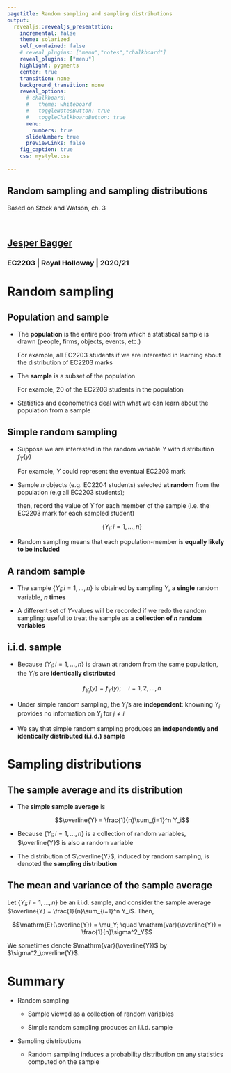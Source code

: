 ```yaml
---
pagetitle: Random sampling and sampling distributions
output: 
  revealjs::revealjs_presentation:
    incremental: false
    theme: solarized
    self_contained: false
    # reveal_plugins: ["menu","notes","chalkboard"]
    reveal_plugins: ["menu"]
    highlight: pygments
    center: true
    transition: none
    background_transition: none 
    reveal_options:
      # chalkboard:
      #   theme: whiteboard
      #   toggleNotesButton: true
      #   toggleChalkboardButton: true
      menu:
        numbers: true
      slideNumber: true
      previewLinks: false
    fig_caption: true
    css: mystyle.css
    
--- 
```


<section>

<h1>Random sampling and sampling distributions</h1>

Based on Stock and Watson, ch. 3

<br>

<h2>[Jesper Bagger](mailto:jesper.bagger@rhul.ac.uk)</h2>

<h3>EC2203 | Royal Holloway | 2020/21</h3>

</section>

<!-- ## Statistics -->

<!-- - Probability theory provide us with concepts that allow us to describe and analyze situations involving randomness -->

<!--   For example, the mean and variance of a random variable -->

<!-- - Probability theory does not tell us how to **quantify**, say, the mean and variance of a random variable. -->

<!--   For that, we need statistics  -->

# Random sampling

## Population and sample

- The **population** is the entire pool from which a statistical sample is drawn (people, firms, objects, events, etc.)

  For example, all EC2203 students if we are interested in learning about the distribution of EC2203 marks

- The **sample** is a subset of the population

  For example, 20 of the EC2203 students in the population

- Statistics and econometrics deal with what we can learn about the population from a sample

## Simple random sampling

- Suppose we are interested in the random variable $Y$ with distribution $f_Y(y)$

  For example, $Y$ could represent the eventual EC2203 mark

- Sample $n$ objects (e.g. EC2204 students) selected **at random** from the population (e.g all EC2203 students); 

  then, record the value of $Y$ for each member of the sample (i.e. the EC2203 mark for each sampled student)

  $$\{Y_i; i=1,...,n\}$$

- Random sampling means that each population-member is **equally likely to be included**


## A random sample

- The sample $\{Y_i; i=1,...,n\}$ is obtained by sampling $Y$, a **single** random variable,  **$n$ times**

- A different set of $Y$-values will be recorded if we redo the random sampling: useful to treat the sample as a **collection of $n$ random variables**

<!-- - The adjective **random** in "random sample" refers to the way the sample is obtained, not the realized sample -->

## i.i.d. sample

- Because $\{Y_i; i=1,...,n\}$ is drawn at random from the same population, the $Y_i$'s are **identically distributed**

  $$f_{Y_i}(y) = f_{Y}(y); \quad i=1,2,...,n$$ 
  
- Under simple random sampling, the $Y_i$'s are **independent**: knowning $Y_i$ provides no information on $Y_j$ for $j \neq i$

- We say that simple random sampling produces an **independently and identically distributed (i.i.d.) sample**

# Sampling distributions

## The sample average and its distribution

<!-- - All the econometric procedures we consider in EC2203 involves taking (weighted) averages of sampled data -->

- The **simple sample average** is

  $$\overline{Y} = \frac{1}{n}\sum_{i=1}^n Y_i$$

- Because $\{Y_i; i=1,...,n\}$ is a collection of random variables, $\overline{Y}$ is also a random variable

- The distribution of $\overline{Y}$, induced by random sampling, is denoted the **sampling distribution**

## The mean and variance of the sample average

<div class="box">
Let $\{Y_i; i=1,...,n\}$ be an i.i.d. sample, and consider the sample average $\overline{Y} = \frac{1}{n}\sum_{i=1}^n Y_i$. Then,

$$\mathrm{E}(\overline{Y}) = \mu_Y; \quad \mathrm{var}(\overline{Y}) = \frac{1}{n}\sigma^2_Y$$

We sometimes denote $\mathrm{var}(\overline{Y})$ by $\sigma^2_\overline{Y}$.

</div>



# Summary

- Random sampling

  - Sample viewed as a collection of random variables

  - Simple random sampling produces an i.i.d. sample 

- Sampling distributions

  - Random sampling induces a probability distribution on any statistics computed on the sample
